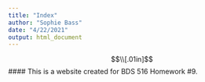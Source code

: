 ```yaml
---
title: "Index"
author: "Sophie Bass"
date: "4/22/2021"
output: html_document
---
```


$$\\[.01in]$$
#### This is a website created for BDS 516 Homework #9. 


